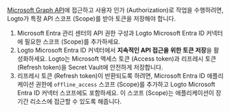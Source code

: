 [Microsoft Graph API](https://docs.microsoft.com/en-us/graph/api/overview)에 접근하고 사용자 인가 (Authorization)로 작업을 수행하려면, Logto가 특정 API 스코프 (Scope)를 받아 토큰을 저장해야 합니다.

1. Microsoft Entra 관리 센터의 API 권한 구성과 Logto Microsoft Entra ID 커넥터에 필요한 스코프 (Scope)를 추가하세요.
2. Logto Microsoft Entra ID 커넥터에서 **지속적인 API 접근을 위한 토큰 저장**을 활성화하세요. Logto는 Microsoft 액세스 토큰 (Access token)과 리프레시 토큰 (Refresh token)을 Secret Vault에 안전하게 저장합니다.
3. 리프레시 토큰 (Refresh token)이 반환되도록 하려면, Microsoft Entra ID 애플리케이션 권한에 `offline_access` 스코프 (Scope)를 추가하고 Logto Microsoft Entra ID 커넥터 스코프에도 포함하세요. 이 스코프 (Scope)는 애플리케이션이 장기간 리소스에 접근할 수 있도록 해줍니다.
